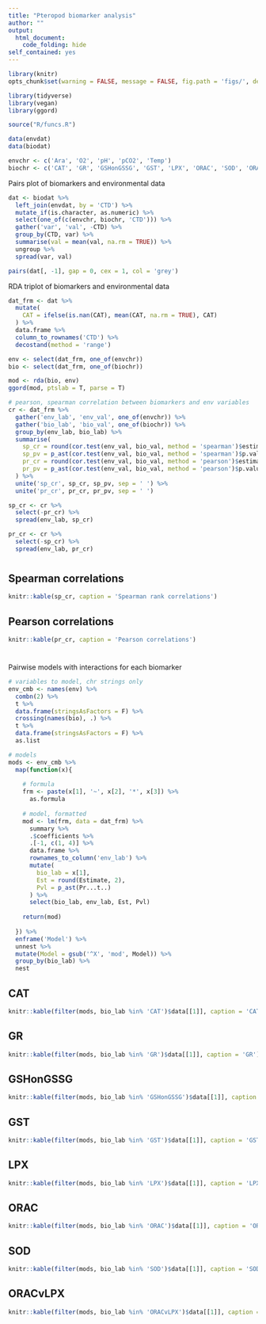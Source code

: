 ```yaml
---
title: "Pteropod biomarker analysis"
author: ""
output: 
  html_document:
    code_folding: hide
self_contained: yes
---
```


```r
library(knitr)
opts_chunk$set(warning = FALSE, message = FALSE, fig.path = 'figs/', dev.args = list(bg = 'transparent'), eval = T)

library(tidyverse)
library(vegan)
library(ggord)

source("R/funcs.R")

data(envdat)
data(biodat)

envchr <- c('Ara', 'O2', 'pH', 'pCO2', 'Temp')
biochr <- c('CAT', 'GR', 'GSHonGSSG', 'GST', 'LPX', 'ORAC', 'SOD', 'ORACvLPX')
```

Pairs plot of biomarkers and environmental data
```r
dat <- biodat %>% 
  left_join(envdat, by = 'CTD') %>% 
  mutate_if(is.character, as.numeric) %>% 
  select(one_of(c(envchr, biochr, 'CTD'))) %>% 
  gather('var', 'val', -CTD) %>% 
  group_by(CTD, var) %>% 
  summarise(val = mean(val, na.rm = TRUE)) %>% 
  ungroup %>% 
  spread(var, val)

pairs(dat[, -1], gap = 0, cex = 1, col = 'grey')
```

RDA triplot of biomarkers and environmental data
```r
dat_frm <- dat %>% 
  mutate(
    CAT = ifelse(is.nan(CAT), mean(CAT, na.rm = TRUE), CAT)
  ) %>% 
  data.frame %>% 
  column_to_rownames('CTD') %>%
  decostand(method = 'range')

env <- select(dat_frm, one_of(envchr))
bio <- select(dat_frm, one_of(biochr))

mod <- rda(bio, env)
ggord(mod, ptslab = T, parse = T)
```

```r

# pearson, spearman correlation between biomarkers and env variables
cr <- dat_frm %>%
  gather('env_lab', 'env_val', one_of(envchr)) %>% 
  gather('bio_lab', 'bio_val', one_of(biochr)) %>% 
  group_by(env_lab, bio_lab) %>% 
  summarise(
    sp_cr = round(cor.test(env_val, bio_val, method = 'spearman')$estimate, 2),
    sp_pv = p_ast(cor.test(env_val, bio_val, method = 'spearman')$p.value),
    pr_cr = round(cor.test(env_val, bio_val, method = 'pearson')$estimate, 2),
    pr_pv = p_ast(cor.test(env_val, bio_val, method = 'pearson')$p.value)
  ) %>% 
  unite('sp_cr', sp_cr, sp_pv, sep = ' ') %>% 
  unite('pr_cr', pr_cr, pr_pv, sep = ' ')

sp_cr <- cr %>% 
  select(-pr_cr) %>% 
  spread(env_lab, sp_cr)

pr_cr <- cr %>% 
  select(-sp_cr) %>% 
  spread(env_lab, pr_cr)
```

# {.tabset}

## Spearman correlations
```r
knitr::kable(sp_cr, caption = 'Spearman rank correlations')
```

## Pearson correlations
```r
knitr::kable(pr_cr, caption = 'Pearson correlations')
```

# {.tabset}

Pairwise models with interactions for each biomarker
```r
# variables to model, chr strings only
env_cmb <- names(env) %>% 
  combn(2) %>% 
  t %>% 
  data.frame(stringsAsFactors = F) %>%
  crossing(names(bio), .) %>% 
  t %>% 
  data.frame(stringsAsFactors = F) %>% 
  as.list

# models
mods <- env_cmb %>%
  map(function(x){
    
    # formula
    frm <- paste(x[1], '~', x[2], '*', x[3]) %>% 
      as.formula
    
    # model, formatted
    mod <- lm(frm, data = dat_frm) %>% 
      summary %>% 
      .$coefficients %>% 
      .[-1, c(1, 4)] %>% 
      data.frame %>% 
      rownames_to_column('env_lab') %>% 
      mutate(
        bio_lab = x[1],
        Est = round(Estimate, 2), 
        Pvl = p_ast(Pr...t..)
      ) %>% 
      select(bio_lab, env_lab, Est, Pvl)
    
    return(mod)
      
  }) %>% 
  enframe('Model') %>% 
  unnest %>% 
  mutate(Model = gsub('^X', 'mod', Model)) %>% 
  group_by(bio_lab) %>% 
  nest
```

## CAT
```r
knitr::kable(filter(mods, bio_lab %in% 'CAT')$data[[1]], caption = 'CAT')
```

## GR
```r
knitr::kable(filter(mods, bio_lab %in% 'GR')$data[[1]], caption = 'GR')
```

## GSHonGSSG
```r
knitr::kable(filter(mods, bio_lab %in% 'GSHonGSSG')$data[[1]], caption = 'GSHonGSSG')
```

## GST
```r
knitr::kable(filter(mods, bio_lab %in% 'GST')$data[[1]], caption = 'GST')
```

## LPX
```r
knitr::kable(filter(mods, bio_lab %in% 'LPX')$data[[1]], caption = 'LPX')
```

## ORAC
```r
knitr::kable(filter(mods, bio_lab %in% 'ORAC')$data[[1]], caption = 'ORAC')
```

## SOD
```r
knitr::kable(filter(mods, bio_lab %in% 'SOD')$data[[1]], caption = 'SOD')
```

## ORACvLPX
```r
knitr::kable(filter(mods, bio_lab %in% 'ORACvLPX')$data[[1]], caption = 'ORACvLPX')
```
